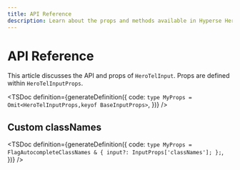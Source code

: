 ```yaml
---
title: API Reference
description: Learn about the props and methods available in Hyperse Hero Tel Input.
---
```



# API Reference

This article discusses the API and props of `HeroTelInput`. Props are defined within `HeroTelInputProps`.

<TSDoc
  definition={generateDefinition({
    code: `
type MyProps = Omit<HeroTelInputProps,keyof BaseInputProps>
`,
  })}
/>

## Custom classNames

<TSDoc
  definition={generateDefinition({
    code: `
type MyProps = FlagAutocompleteClassNames & {
  input?: InputProps['classNames'];
};
`,
  })}
/>
